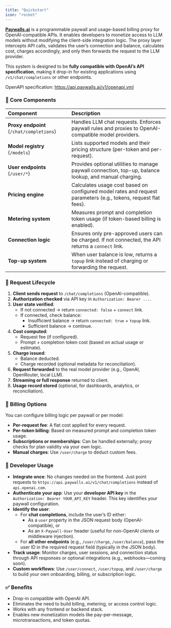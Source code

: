 ```yaml
---
title: "Quickstart"
icon: "rocket"
---
```


[**Paywalls.ai**](http://Paywalls.ai) is a programmable paywall and usage-based billing proxy for OpenAI-compatible APIs. It enables developers to monetize access to LLM models without modifying the client-side integration logic. The proxy layer intercepts API calls, validates the user’s connection and balance, calculates cost, charges accordingly, and only then forwards the request to the LLM provider.

This system is designed to be **fully compatible with OpenAI’s API specification**, making it drop-in for existing applications using `/v1/chat/completions` or other endpoints.

OpenAPI specification: https://api.paywalls.ai/v1/openapi.yml

### 🔧 Core Components

| Component                                | Description                                                                                                     |
| :--------------------------------------- | :-------------------------------------------------------------------------------------------------------------- |
| **Proxy endpoint** (`/chat/completions`) | Handles LLM chat requests. Enforces paywall rules and proxies to OpenAI-compatible model providers.             |
| **Model registry** (`/models`)           | Lists supported models and their pricing structure (per-token and per-request).                                 |
| **User endpoints** (`/user/*`)           | Provides optional utilities to manage paywall connection, top-up, balance lookup, and manual charging.          |
| **Pricing engine**                       | Calculates usage cost based on configured model rates and request parameters (e.g., tokens, request flat fees). |
| **Metering system**                      | Measures prompt and completion token usage (if token-based billing is enabled).                                 |
| **Connection logic**                     | Ensures only pre-approved users can be charged. If not connected, the API returns a `connect` link.             |
| **Top-up system**                        | When user balance is low, returns a `topup` link instead of charging or forwarding the request.                 |

### 🔄 Request Lifecycle

1. **Client sends request** to `/chat/completions` (OpenAI-compatible).
2. **Authorization checked** via API key in `Authorization: Bearer ...`.
3. **User state verified**:
   - If not connected → return `connected: false` \+ `connect` link.
   - If connected, check balance:
     - Insufficient balance → return `connected: true` \+ `topup` link.
     - Sufficient balance → continue.
4. **Cost computed**:
   - Request fee (if configured).
   - Prompt \+ completion token cost (based on actual usage or estimate).
5. **Charge issued**:
   - Balance deducted.
   - Charge recorded (optional metadata for reconciliation).
6. **Request forwarded** to the real model provider (e.g., OpenAI, OpenRouter, local LLM).
7. **Streaming or full response** returned to client.
8. **Usage record stored** (optional, for dashboards, analytics, or reconciliation).

### 💸 Billing Options

You can configure billing logic per paywall or per model:

- **Per-request fee**: A flat cost applied for every request.
- **Per-token billing**: Based on measured prompt and completion token usage.
- **Subscriptions or memberships**: Can be handled externally; proxy checks for plan validity via your own logic.
- **Manual charges**: Use `/user/charge` to deduct custom fees.

### 🧰 Developer Usage

- **Integrate once**: No changes needed on the frontend. Just point requests to `https://api.paywalls.ai/v1/chat/completions` instead of `api.openai.com`.
- **Authenticate your app**: Use your **developer API key** in the `Authorization: Bearer YOUR_API_KEY` header. This key identifies your paywall configuration.
- **Identify the user**:
  - For **chat completions**, include the user’s ID either:
    - As a `user` property in the JSON request body (OpenAI-compatible), or
    - As an `X-Paywall-User` header (useful for non-OpenAI clients or middleware injection).
  - For **all other endpoints** (e.g., `/user/charge`, `/user/balance`), pass the user ID in the required request field (typically in the JSON body).
- **Track usage**: Monitor charges, user sessions, and connection status through API responses or optional integrations (e.g., webhooks—coming soon).
- **Custom workflows**: Use `/user/connect`, `/user/topup`, and `/user/charge` to build your own onboarding, billing, or subscription logic.

### ✅ Benefits

- Drop-in compatible with OpenAI API.
- Eliminates the need to build billing, metering, or access control logic.
- Works with any frontend or backend stack.
- Enables new monetization models like pay-per-message, microtransactions, and token quotas.